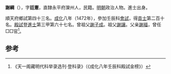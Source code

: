 '''謝綱'''（{{bd|1436年||？}}），字'''廷憲'''，直隸永平府灤州人，民籍。[[明朝|明朝]]政治人物。進士出身。

順天府鄉試第四十三名。[[成化|成化]]八年（1472年），參加壬辰科[[會試|會試]]，得[[貢士|貢士]]第二百十名。[[殿試|殿試]]登[[進士|進士]]第三甲第六十七名。曾祖父[[謝子成|謝子成]]。祖父[[謝讓|謝讓]]。父亲[[謝福|謝福]]，曾任□□官<ref>《天一阁藏明代科举录选刊·登科录》（《成化八年壬辰科殿試金榜》）</ref>。

==参考==
{{reflist}}
{{明朝人物小作品}}
{{成化八年壬辰科殿試金榜}}